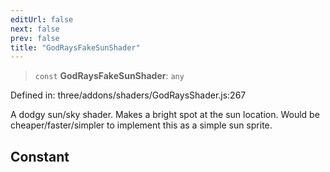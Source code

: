 ```yaml
---
editUrl: false
next: false
prev: false
title: "GodRaysFakeSunShader"
---
```


> `const` **GodRaysFakeSunShader**: `any`

Defined in: three/addons/shaders/GodRaysShader.js:267

A dodgy sun/sky shader. Makes a bright spot at the sun location. Would be
cheaper/faster/simpler to implement this as a simple sun sprite.

## Constant
